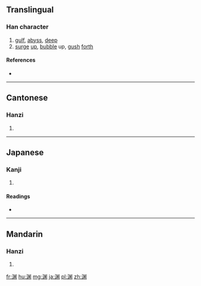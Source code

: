 {{also|淵}}
==Translingual==

===Han character===
{{Han char|rn=85|rad=水|as=08|sn=11|four=|canj=水中火中 (ELFL)|ids=⿰[[氵]]⿴⿰[[丿]][[丨]][[米]]}}

# [[gulf]], [[abyss]], [[deep]]
# [[surge]] [[up]], [[bubble]] up, [[gush]] [[forth]]

====References====
* {{Han ref|kx=0633.371|dkj=17750|dj=1039.190|hdz=31654.020|uh=6E0A|ud=28170}}

----

==Cantonese==

===Hanzi===
{{yue-hanzi|jyut=[[jyun1]]|y=yun1|tra=淵}}

# {{defn|lang=yue|sort=水08}}

----

==Japanese==

===Kanji===
{{ja-kanji|grade=|rs=水08}}

# {{defn|lang=ja|sort=水08}}

====Readings====
* {{ja-readings|on=[[えん]] (en)|kun=[[ふち]] (fuchi), [[ぶち]] (buchi)}}

----

==Mandarin==

===Hanzi===
{{cmn-hanzi|tra=淵|pin=[[yuān]] ([[yuan1]]), [[dòu]] ([[dou4]])|wg=yüan<sup>1</sup>, tou<sup>4</sup>}}

# {{defn|lang=cmn|sort=水08}}

[[fr:渊]]
[[hu:渊]]
[[mg:渊]]
[[ja:渊]]
[[pl:渊]]
[[zh:渊]]